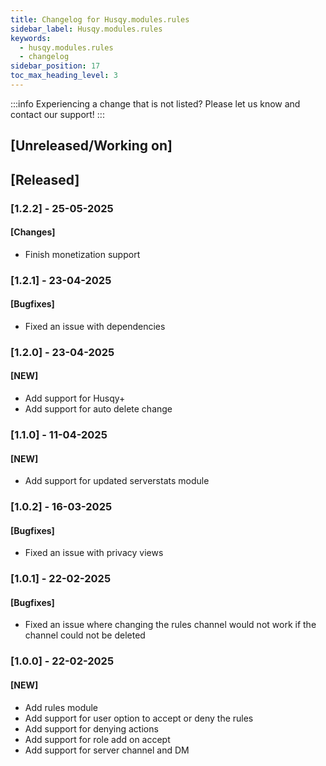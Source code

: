 ```yaml
---
title: Changelog for Husqy.modules.rules
sidebar_label: Husqy.modules.rules
keywords:
  - husqy.modules.rules
  - changelog
sidebar_position: 17
toc_max_heading_level: 3
---
```


:::info
Experiencing a change that is not listed? Please let us know and contact our support!
:::

## [Unreleased/Working on]

## [Released]

### [1.2.2] - 25-05-2025

#### [Changes]

- Finish monetization support

### [1.2.1] - 23-04-2025

#### [Bugfixes]

- Fixed an issue with dependencies

### [1.2.0] - 23-04-2025

#### [NEW]

- Add support for Husqy+
- Add support for auto delete change

### [1.1.0] - 11-04-2025

#### [NEW]

- Add support for updated serverstats module

### [1.0.2] - 16-03-2025

#### [Bugfixes]

- Fixed an issue with privacy views

### [1.0.1] - 22-02-2025

#### [Bugfixes]

- Fixed an issue where changing the rules channel would not work if the channel could not be deleted

### [1.0.0] - 22-02-2025

#### [NEW]

- Add rules module
- Add support for user option to accept or deny the rules
- Add support for denying actions
- Add support for role add on accept
- Add support for server channel and DM
